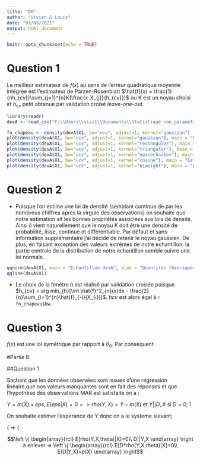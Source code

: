 ```yaml
---
title: "DM"
author: "Vivien & Louis"
date: "01/03/2021"
output: html_document
---
```


```r
knitr::opts_chunk$set(echo = TRUE)
```

# Question 1


Le meilleur estimateur de ${f}(x)$ au sens de l'erreur quadratique moyenne intégrée est l'estimateur de Parzen-Rosenblatt $\hat{f}(x) = \frac{1}{nh_{cv}}\sum_{j=1}^{n}K(\frac{x-X_{j}}{h_{cv}})$ ou K est un noyau choisi et $h_{cv}$ petit obtenue par validation croisé *leave-one-out*.


```r
library(readr)
devA <- read_csv("C:\\Users\\vivi1\\Documents\\Statistique_non_parametrique\\donnees_source\\devA.txt", col_names = FALSE)
```



```r
fn_chapeau <- density(devA$X1, bw="ucv", adjust=1, kernel="gaussian") 
plot(density(devA$X1, bw="ucv", adjust=1, kernel="gaussian"), main = "Estimation de f(x) par noyau gaussien")
plot(density(devA$X1, bw="ucv", adjust=1, kernel="rectangular"), main = "Estimation de f(x) par noyau rectangulaire")
plot(density(devA$X1, bw="ucv", adjust=1, kernel="triangular"), main = "Estimation de f(x) par noyau triangulaire")
plot(density(devA$X1, bw="ucv", adjust=1, kernel="epanechnikov"), main = "Estimation de f(x) par noyau epanechnikov")
plot(density(devA$X1, bw="ucv", adjust=1, kernel="cosine"), main = "Estimation de f(x) par noyau cosine")
plot(density(devA$X1, bw="ucv", adjust=1, kernel="biweight"), main = "Estimation de f(x) par noyau biweight")
```



# Question 2


- Puisque l'on estime une loi de densité (semblant continue de par les nombreux chiffres après la virgule des observations) on souhaite que notre estimation ait les bonnes propriétés associées aux lois de densité. Ainsi il vient naturellement que le noyau $K$ doit être une densité de probabilité, lisse, continue et différentiable. Par défaut et sans information supplémentaire j'ai décidé de retenir le noyau gaussien. De plus, en faisant exception des valeurs extrêmes de notre echantillon, la partie centrale de la distribution de notre echantillon semble suivre une loi normale.

```r
qqnorm(devA$X1, main = "Echantillon devA", xlab = "Quantiles théoriques de loi normale", ylab = "Quantiles observés")
qqline(devA$X1)
```


- Le choix de la fenêtre $h$ est réalisé par validation croisée puisque $h_{cv} = arg min_{h}[\int \hat{f}^2_{n}(x)dx - \frac{2}{n}\sum_{i=1}^{n}\hat{f}_{-i}(X_{i})]$. $h_{}cv$ est alors égal à `r fn_chapeau$bw`. 



# Question 3 

$f(x)$ est une loi symétrique par rapport à $\theta_{0}$. Par conséquent  




#Partie B

##Question 1

Sachant que les données observées sont issues d'une régression linéaire,que nos valeurs manquantes sont en fait des réponses et que l'hypothèse des observations MAR est satisfaite on a :

$Y=m(X)+eps, E(eps|X)=0 => rho(Y,X)=Y-m(X)$ et $Y||D,X$ si $D=0,1$

On souhaite estimer l'esperance de Y donc on a le systeme suivant;

\left \{
\begin{array}{rcl}
E[Y-alpha0]=0\\
D||Y,X
\end{array}
\right
=> 
\left \{
\begin{array}{rcl}
E[(D/p(X)*(Y-alpha0)]=0\\
E[(D/p(X))-1|X]=0
\end{array}
\right


$$\left \{
\begin{array}{rcl}
E[rho(Y,X,theta)|X]=0\\
D||Y,X
\end{array}
\right                             à enlever
=> 
\left \{
\begin{array}{rcl}
E[D*rho(Y,X,theta)|X]=0\\
E(D|Y,X)=p(X)
\end{array}
\right$$



